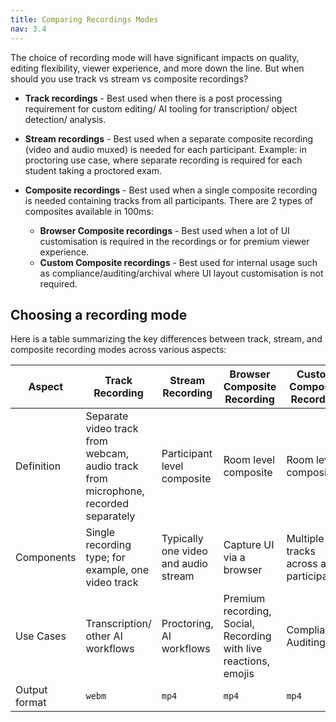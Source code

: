 ```yaml
---
title: Comparing Recordings Modes
nav: 3.4
---
```


The choice of recording mode will have significant impacts on quality, editing flexibility, viewer experience, and more down the line. But when should you use track vs stream vs composite recordings?

- **Track recordings** - Best used when there is a post processing requirement for custom editing/ AI tooling for transcription/ object detection/ analysis.

- **Stream recordings** - Best used when a separate composite recording (video and audio muxed) is needed for each participant. Example: in proctoring use case, where separate recording is required for each student taking a proctored exam.

- **Composite recordings** - Best used when a single composite recording is needed containing tracks from all participants. There are 2 types of composites available in 100ms:
    - **Browser Composite recordings** - Best used when a lot of UI customisation is required in the recordings or for premium viewer experience.
    - **Custom Composite recordings** - Best used for internal usage such as compliance/auditing/archival where UI layout customisation is not required.


## Choosing a recording mode
Here is a table summarizing the key differences between track, stream, and composite recording modes across various aspects:

| Aspect | Track Recording | Stream Recording | Browser Composite Recording | Custom Composite Recording |
| --- | --- | --- | --- | --- |
| Definition | Separate video track from webcam, audio track from microphone, recorded separately | Participant level composite | Room level composite | Room level composite |
| Components | Single recording type; for example, one video track | Typically one video and audio stream | Capture UI via a browser| Multiple tracks across all participants |
| Use Cases | Transcription/ other AI workflows | Proctoring, AI workflows | Premium recording, Social, Recording with live reactions, emojis  |  Compliance, Auditing |
| Output format | `webm` | `mp4` | `mp4`  | `mp4` |


